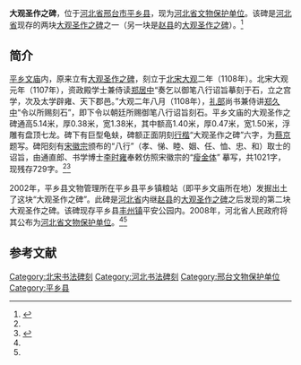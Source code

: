 {{文物保护单位
|名称 = 平乡大观圣作之碑
|图片 = 
|说明 = 
|级别 = 省级文物保护单位
|省名 = 河北省
|市/县名 = 邢台市平乡县
|所在 = 邢台市平乡县
|坐标 =<!-- 请使用{{Coord}}模板 -->
|分类 = 石窟寺及石刻
|时代 = 北宋
|编号 = 
|登录 = 2008年10月23日
}}

'''大观圣作之碑'''，位于[[河北省|河北省]][[邢台市|邢台市]][[平乡县|平乡县]]，现为[[河北省文物保护单位|河北省文物保护单位]]。该碑是[[河北省|河北省]]现存的两块[[大观圣作之碑|大观圣作之碑]]之一（另一块是[[赵县|赵县]]的[[大观圣作之碑_(赵县)|大观圣作之碑]]）。<ref name=zgpx>{{Cite web |url=http://www.pxx.gov.cn/jrpx_v.asp?id=503 |title=文庙大成殿，中国平乡，于2014-05-01查阅 |access-date=2014-05-02 |archive-date=2014-05-02 |archive-url=https://web.archive.org/web/20140502203739/http://www.pxx.gov.cn/jrpx_v.asp?id=503 |dead-url=yes }}</ref>

==简介==
[[平乡文庙|平乡文庙]]内，原来立有[[大观圣作之碑|大观圣作之碑]]，刻立于[[北宋|北宋]][[大观|大观]]二年（1108年）。北宋大观元年（1107年），资政殿学士兼侍读[[郑居中|郑居中]]“奏乞以御笔八行诏旨摹刻于石，立之宫学，次及太学辟雍、天下郡邑。”大观二年八月（1108年），[[礼部|礼部]]尚书兼侍讲[[郑久中|郑久中]]“令以所赐刻石”，即下令以朝廷所赐御笔八行诏旨刻石。平乡文庙的大观圣作之碑通高5.14米，厚0.38米，宽1.38米，其中额高1.40米，厚0.47米，宽1.50米，浮雕有盘顶七龙。碑下有巨型龟蚨，碑额正面阴刻[[行楷|行楷]]“大观圣作之碑”六字，为[[蔡京|蔡京]]题写。碑阳刻有[[宋徽宗|宋徽宗]]颁布的“八行”（孝、悌、睦、姻、任、恤、忠、和）取士的诏旨，由通直郎、书学博士[[李时雍|李时雍]]奉敕仿照宋徽宗的“[[瘦金体|瘦金体]]” 摹写，共1021字，现残存729字。<ref name=zgpx/><ref name=zgw>{{Cite web |url=http://www.cnr.cn/home/wjkj/200212220035.html |title=河北省平乡县出土北宋大观圣作之碑，中广网，2002-12-22 |access-date=2014-05-02 |archive-date=2015-09-23 |archive-url=https://web.archive.org/web/20150923222240/http://www.cnr.cn/home/wjkj/200212220035.html |dead-url=no }}</ref>

2002年，平乡县文物管理所在平乡县平乡镇粮站（即平乡文庙所在地）发掘出土了这块“大观圣作之碑”。此碑是[[河北省|河北省]]内继[[赵县|赵县]]的[[大观圣作之碑_(赵县)|大观圣作之碑]]之后发现的第二块大观圣作之碑。该碑现存平乡县[[丰州镇_(平乡县)|丰州镇]]平安公园内。2008年，河北省人民政府将其公布为[[河北省文物保护单位|河北省文物保护单位]]。<ref name=zgpx/><ref name=zgw/>

==参考文献==
{{reflist}}

[[Category:北宋书法碑刻|Category:北宋书法碑刻]]
[[Category:河北书法碑刻|Category:河北书法碑刻]]
[[Category:邢台文物保护单位|Category:邢台文物保护单位]]
[[Category:平乡县|Category:平乡县]]